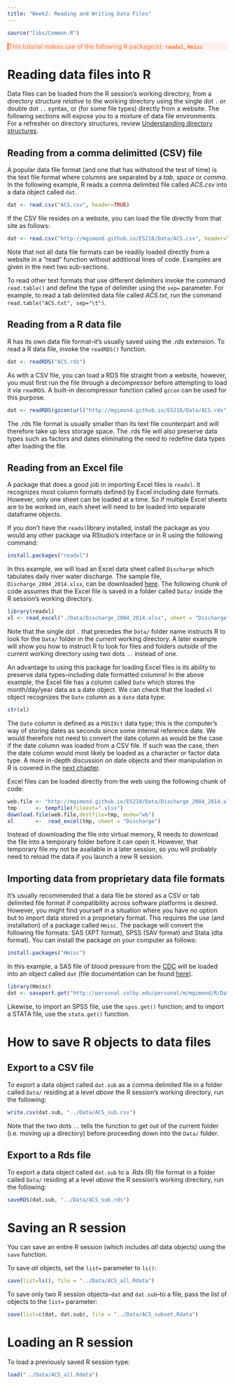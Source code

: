 ```yaml
---
title: "Week2: Reading and Writing Data Files"
---
```


```r
source("libs/Common.R")
```

<div style="color:#ff7535; background-color:#fff0ee ;	border-left-style: solid">
This tutorial makes use of the following R package(s): **`readxl`, `Hmisc`**
</div>

# Reading data files into R

Data files can be loaded from the R session's working directory, from a directory structure *relative* to the working directory using the single dot `.` or double dot `..` syntax, or (for some file types) directly from a website. The following sections will expose you to a mixture of data file environments. For a refresher on directory structures, review [Understanding directory structures](The_R_environment.html#understanding-directory-structures).

## Reading from a comma delimitted (CSV) file
A popular data file format (and one that has withstood the test of time) is the text file format where columns are separated by a *tab*, *space* or *comma*. In the following example, R reads a comma delimited file called *ACS.csv* into a data object called `dat`. 

```r
dat <- read.csv("ACS.csv", header=TRUE)
```

If the CSV file resides on a website, you can load the file directly from that site as follows:

```r
dat <- read.csv("http://mgimond.github.io/ES218/Data/ACS.csv", header=TRUE)
```

Note that not all data file formats can be readily loaded directly from a website in a "read" function without additional lines of code. Examples are given in the next two sub-sections.

To read other text formats that use different delimiters invoke the command `read.table()` and define the type of delimiter using the `sep=` parameter. For example, to read a tab delimited data file called *ACS.txt*, run the command `read.table("ACS.txt", sep="\t")`.

## Reading from a R data file

R has its own data file format--it's usually saved using the *.rds* extension. To read a R data file, invoke the `readRDS()` function.

```r
dat <- readRDS("ACS.rds")
```

As with a CSV file, you can load a RDS file straight from a website, however, you must first run the file through a *decompressor* before attempting to load it via `readRDS`. A built-in decompressor function called `gzcon` can be used for this purpose.

```r
dat <- readRDS(gzcon(url("http://mgimond.github.io/ES218/Data/ACS.rds")))
```

The .rds file format is usually smaller than its text file counterpart and will therefore take up less storage space. The .rds file will also preserve data types such as factors and dates eliminating the need to redefine data types after loading the file.

## Reading from an Excel file

A package that does a good job in importing Excel files is `readxl`. It recognizes most column formats defined by Excel including date formats. However, only one sheet can be loaded at a time. So if multiple Excel sheets are to be worked on, each sheet will need to be loaded into separate dataframe objects.

If you don't have the `readxl`library installed, install the package as you would any other package via RStudio's interface or in R using the following command:

```r
install.packages("readxl")
```

In this example, we will load an Excel data sheet called `Discharge` which tabulates daily river water discharge. The sample file, `Discharge_2004_2014.xlsx`, can be downloaded [here](http://mgimond.github.io/ES218/Data/Discharge_2004_2014.xlsx). The following chunk of code assumes that the Excel file is saved in a folder called `Data/` inside the R session's working directory.

```r
library(readxl)
xl <- read_excel("./Data/Discharge_2004_2014.xlsx", sheet = "Discharge")
```

Note that the single dot `.` that precedes the `Data/` folder name instructs R to look for the `Data/` folder in the *current* working directory. A later example will show you how to instruct R to look for files and folders *outside* of the current working directory using two dots `..` instead of one.

An advantage to using this package for loading Excel files is its ability to preserve data types--including date formatted columns! In the above example, the Excel file has a column called `Date` which stores the month/day/year data as a date object. We can check that the loaded `xl` object recognizes the `Date` column as a `date` data type:

```r
str(xl)
```

The `Date` column is defined as a `POSIXct` data type; this is the computer's way of storing dates as seconds since some internal reference date. We would therefore not need to convert the date column as would be the case if the date column was loaded from a CSV file. If such was the case, then the date column would most likely be loaded as a character or factor data type. A more in-depth discussion on date objects and their manipulation in R is covered in the [next chapter](Week02c.html).

Excel files can be loaded directly from the web using the following chunk of code:

```r
web.file <- "http://mgimond.github.io/ES218/Data/Discharge_2004_2014.xlsx"
tmp      <- tempfile(fileext=".xlsx")
download.file(web.file,destfile=tmp, mode="wb")
xl       <-  read_excel(tmp, sheet = "Discharge")

```

Instead of downloading the file into virtual memory, R needs to download the file into a temporary folder before it can open it. However, that temporary file my not be available in a later session, so you will probably need to reload the data if you launch a new R session.

## Importing data from proprietary data file formats

It's usually recommended that a data file be stored as a CSV or tab delimited file format if compatibility across software platforms is desired. However, you might find yourself in a situation where you have no option but to import data stored in a proprietary format. This requires the use (and installation) of a package called `Hmisc`. The package will convert the following file formats: SAS (XPT format), SPSS (SAV format) and Stata (dta format). You can install the package on your computer as follows:

```r
install.packages("Hmisc")
```

In this example, a SAS file of blood pressure from the [CDC](http://www.cdc.gov/nchs/nhanes.htm) will be loaded into an object called `dat` (file documentation can be found [here](http://personal.colby.edu/reload/personal/m/mgimond/R/Data/BPX_G_README.txt)).

```r
library(Hmisc)
dat <- sasxport.get("http://personal.colby.edu/personal/m/mgimond/R/Data/BPX_G.xpt")
```

Likewise, to import an SPSS file, use the `spss.get()` function; and to import a STATA file, use the `stata.get()` function.

# How to save R objects to data files

## Export to a CSV file

To export a data object called `dat.sub` as a comma delimited file in a folder called `Data/` residing at a level *above* the R session's working directory, run the following:

```r
write.csv(dat.sub, "../Data/ACS_sub.csv")
```

Note that the two dots `..` tells the function to get out of the current folder (i.e. moving up a directory) before proceeding down into the `Data/` folder.

## Export to a Rds file

To export a data object called `dat.sub` to a .Rds (R) file format in a folder called `Data/` residing at a level *above* the R session's working directory, run the following:

```r
saveRDS(dat.sub, "../Data/ACS_sub.rds")
```

# Saving an R session

You can save an entire R session (which includes *all* data objects) using the `save` function.

To save *all* objects, set the `list=` parameter to `ls()`:
```r
save(list=ls(), file = "../Data/ACS_all.Rdata")
```


To save only two R session objects--`dat` and `dat.sub`--to a file, pass the list of objects to the `list=` parameter:

```r
save(list=c(dat, dat.sub), file = "../Data/ACS_subset.Rdata")
```

# Loading an R session

To load a previously saved R session type:

```r
load("../Data/ACS_all.Rdata")
```

